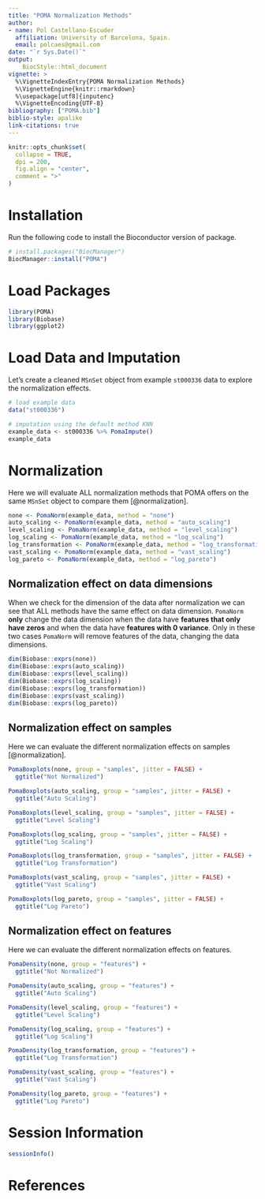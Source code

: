 ```yaml
---
title: "POMA Normalization Methods"
author: 
- name: Pol Castellano-Escuder
  affiliation: University of Barcelona, Spain.
  email: polcaes@gmail.com
date: "`r Sys.Date()`"
output: 
    BiocStyle::html_document
vignette: >
  %\VignetteIndexEntry{POMA Normalization Methods}
  %\VignetteEngine{knitr::rmarkdown}
  %\usepackage[utf8]{inputenc}
  %\VignetteEncoding{UTF-8}
bibliography: ["POMA.bib"]
biblio-style: apalike
link-citations: true
---
```


```r
knitr::opts_chunk$set(
  collapse = TRUE,
  dpi = 200,
  fig.align = "center",
  comment = ">"
)
```

# Installation

Run the following code to install the Bioconductor version of package.        

```r
# install.packages("BiocManager")
BiocManager::install("POMA")
```

# Load Packages

```r
library(POMA)
library(Biobase)
library(ggplot2)
```

# Load Data and Imputation

Let's create a cleaned `MSnSet` object from example `st000336` data to explore the normalization effects.      

```r
# load example data
data("st000336")

# imputation using the default method KNN
example_data <- st000336 %>% PomaImpute()
example_data
```

# Normalization

Here we will evaluate ALL normalization methods that POMA offers on the same `MSnSet` object to compare them [@normalization].  

```r
none <- PomaNorm(example_data, method = "none")
auto_scaling <- PomaNorm(example_data, method = "auto_scaling")
level_scaling <- PomaNorm(example_data, method = "level_scaling")
log_scaling <- PomaNorm(example_data, method = "log_scaling")
log_transformation <- PomaNorm(example_data, method = "log_transformation")
vast_scaling <- PomaNorm(example_data, method = "vast_scaling")
log_pareto <- PomaNorm(example_data, method = "log_pareto")
```

## Normalization effect on data dimensions

When we check for the dimension of the data after normalization we can see that ALL methods have the same effect on data dimension. `PomaNorm` **only** change the data dimension when the data have **features that only have zeros** and when the data have **features with 0 variance**. Only in these two cases `PomaNorm` will remove features of the data, changing the data dimensions.   

```r
dim(Biobase::exprs(none))
dim(Biobase::exprs(auto_scaling))
dim(Biobase::exprs(level_scaling))
dim(Biobase::exprs(log_scaling))
dim(Biobase::exprs(log_transformation))
dim(Biobase::exprs(vast_scaling))
dim(Biobase::exprs(log_pareto))
```

## Normalization effect on samples

Here we can evaluate the different normalization effects on samples [@normalization].   

```r
PomaBoxplots(none, group = "samples", jitter = FALSE) +
  ggtitle("Not Normalized")

PomaBoxplots(auto_scaling, group = "samples", jitter = FALSE) +
  ggtitle("Auto Scaling")

PomaBoxplots(level_scaling, group = "samples", jitter = FALSE) +
  ggtitle("Level Scaling")

PomaBoxplots(log_scaling, group = "samples", jitter = FALSE) +
  ggtitle("Log Scaling")

PomaBoxplots(log_transformation, group = "samples", jitter = FALSE) +
  ggtitle("Log Transformation")

PomaBoxplots(vast_scaling, group = "samples", jitter = FALSE) +
  ggtitle("Vast Scaling")

PomaBoxplots(log_pareto, group = "samples", jitter = FALSE) +
  ggtitle("Log Pareto")
```

## Normalization effect on features

Here we can evaluate the different normalization effects on features.   

```r
PomaDensity(none, group = "features") +
  ggtitle("Not Normalized")

PomaDensity(auto_scaling, group = "features") +
  ggtitle("Auto Scaling")

PomaDensity(level_scaling, group = "features") +
  ggtitle("Level Scaling")

PomaDensity(log_scaling, group = "features") +
  ggtitle("Log Scaling")

PomaDensity(log_transformation, group = "features") +
  ggtitle("Log Transformation")

PomaDensity(vast_scaling, group = "features") +
  ggtitle("Vast Scaling")

PomaDensity(log_pareto, group = "features") +
  ggtitle("Log Pareto")
```

# Session Information

```r
sessionInfo()
```

# References

